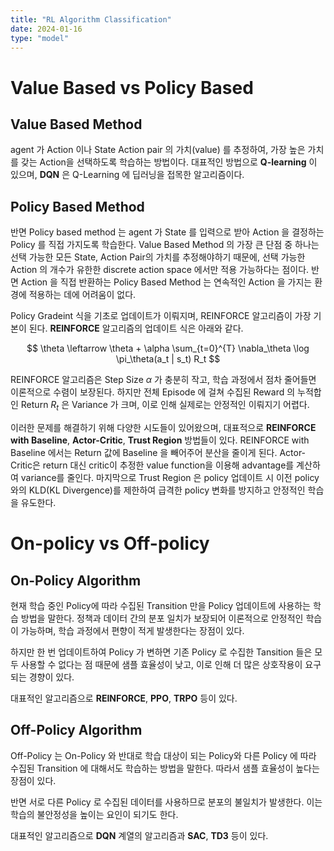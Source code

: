 ```yaml
---
title: "RL Algorithm Classification"
date: 2024-01-16
type: "model"
---
```


# Value Based vs Policy Based

## Value Based Method

agent 가 Action 이나 State Action pair 의 가치(value) 를 추정하여, 가장 높은 가치를 갖는 Action을 선택하도록 학습하는 방법이다.  대표적인 방법으로 **Q-learning** 이 있으며, **DQN** 은 Q-Learning 에 딥러닝을 접목한 알고리즘이다.

## Policy Based Method

반면 Policy based method 는 agent 가 State 를 입력으로 받아 Action 을 결정하는 Policy 를 직접 가지도록 학습한다. Value Based Method 의 가장 큰 단점 중 하나는 선택 가능한 모든 State, Action Pair의 가치를 추정해야하기 때문에, 선택 가능한 Action 의 개수가 유한한 discrete action space 에서만 적용 가능하다는 점이다. 반면 Action 을 직접 반환하는  Policy Based Method 는 연속적인 Action 을 가지는 환경에 적용하는 데에 어려움이 없다.

Policy Gradeint 식을 기초로 업데이트가 이뤄지며, REINFORCE 알고리즘이 가장 기본이 된다. **REINFORCE** 알고리즘의 업데이트 식은 아래와 같다.

$$
\theta \leftarrow \theta + \alpha \sum_{t=0}^{T} \nabla_\theta \log \pi_\theta(a_t | s_t) R_t
$$

REINFORCE 알고리즘은 Step Size $\alpha$ 가 충분히 작고, 학습 과정에서 점차 줄어들면 이론적으로 수렴이 보장된다. 하지만 전체 Episode 에 걸쳐 수집된 Reward 의 누적합인 Return $R_t$ 은 Variance 가 크며, 이로 인해 실제로는 안정적인 이뤄지기 어렵다.

이러한 문제를 해결하기 위해 다양한 시도들이 있어왔으며, 대표적으로 **REINFORCE with Baseline**, **Actor-Critic**, **Trust Region** 방법들이 있다. REINFORCE with Baseline 에서는 Return 값에 Baseline 을 빼어주어 분산을 줄이게 된다. Actor-Critic은 return 대신 critic이 추정한 value function을 이용해 advantage를 계산하여 variance를 줄인다. 마지막으로 Trust Region 은 policy 업데이트 시 이전 policy와의 KLD(KL Divergence)를 제한하여 급격한 policy 변화를 방지하고 안정적인 학습을 유도한다.

# On-policy vs Off-policy

## On-Policy Algorithm

현재 학습 중인 Policy에 따라 수집된 Transition 만을 Policy 업데이트에 사용하는 학습 방법을 말한다. 정책과 데이터 간의 분포 일치가 보장되어 이론적으로 안정적인 학습이 가능하며, 학습 과정에서 편향이 적게 발생한다는 장점이 있다.

하지만 한 번 업데이트하여 Policy 가 변하면 기존 Policy 로 수집한 Tansition 들은 모두 사용할 수 없다는 점 때문에 샘플 효율성이 낮고, 이로 인해 더 많은 상호작용이 요구되는 경향이 있다.

대표적인 알고리즘으로 **REINFORCE**, **PPO**, **TRPO** 등이 있다.

## Off-Policy Algorithm

Off-Policy 는 On-Policy 와 반대로 학습 대상이 되는 Policy와 다른 Policy 에 따라 수집된 Transition 에 대해서도 학습하는 방법을 말한다. 따라서 샘플 효율성이 높다는 장점이 있다.

반면 서로 다른 Policy 로 수집된 데이터를 사용하므로 분포의 불일치가 발생한다. 이는 학습의 불안정성을 높이는 요인이 되기도 한다.

대표적인 알고리즘으로 **DQN** 계열의 알고리즘과 **SAC**, **TD3** 등이 있다.
